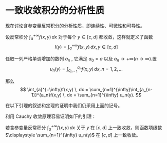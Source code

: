 # 一致收敛积分的分析性质

现在讨论含参变量反常积分的分析性质，即连续性、可微性和可导性。

设反常积分 $\displaystyle \int_{a}^{+\infty} f(x,y) \, dx$ 对于每个 $\displaystyle y \in [c,d]$ 都收敛，这样就定义了函数
$$
I(y) = \int_{a}^{+\infty} f(x,y) \, dx,   y \in [c,d]
$$

任取一列严格单调增加的数列 $\displaystyle {a_n}$ , 它满足 $\displaystyle a_0 = a$ 以及 $\displaystyle a_n \to +\infty(n \to \infty)$.置
$$
u_n(y) = \int_{a_{n-1}}^{a_n}f(x,y) \, dx, n=1,2,...
$$

那么
$$
\int_{a}^{+\infty}f(x,y) \, dx = \sum_{n=1}^{\infty}\int_{a_{n-1}}^{a_n}f(x,y) \, dx = \sum_{n=1}^{\infty} u_n(y).
$$

在以下引理的叙述和定理的证明中我们仍采用上面的记号。

利用 Cauchy 收敛原理容易证明如下的引理：

::: {#lem-Cauchy}

若含参变量反常积分 $\displaystyle \int_{a}^{+\infty}f(x,y) \, dx$ 关于 $\displaystyle y$ 在 $\displaystyle [c,d]$ 上一致收敛，则函数项级数 $\displaystyle \sum_{n=1}^{\infty} u_n(y)$ 在 $\displaystyle [c,d]$ 上一致收敛。

:::